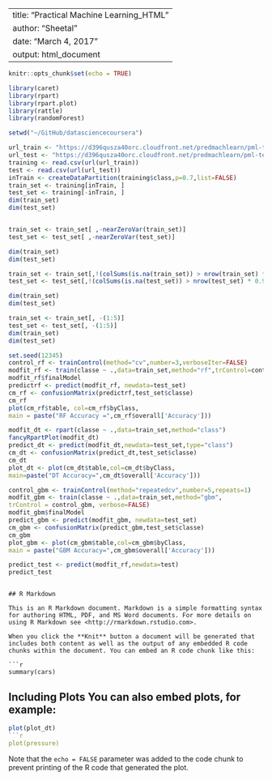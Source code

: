 ---
title: "Practical Machine Learning_HTML"
author: "Sheetal"
date: "March 4, 2017"
output: html_document
--
```{r setup, include=TRUE}
knitr::opts_chunk$set(echo = TRUE)

library(caret)
library(rpart)
library(rpart.plot)
library(rattle)
library(randomForest)

setwd("~/GitHub/datasciencecoursera")

url_train <- "https://d396qusza40orc.cloudfront.net/predmachlearn/pml-training.csv"
url_test <- "https://d396qusza40orc.cloudfront.net/predmachlearn/pml-testing.csv"
training <- read.csv(url(url_train))
test <- read.csv(url(url_test))
inTrain <- createDataPartition(training$class,p=0.7,list=FALSE)
train_set <- training[inTrain, ]
test_set <- training[-inTrain, ]
dim(train_set)
dim(test_set)


train_set <- train_set[ ,-nearZeroVar(train_set)]
test_set <- test_set[ ,-nearZeroVar(test_set)]

dim(train_set)
dim(test_set)

train_set <- train_set[,!(colSums(is.na(train_set)) > nrow(train_set) * 0.95)]
test_set <- test_set[,!(colSums(is.na(test_set)) > nrow(test_set) * 0.95)]

dim(train_set)
dim(test_set)

train_set <- train_set[, -(1:5)]
test_set <- test_set[, -(1:5)]
dim(train_set)
dim(test_set)

set.seed(12345)
control_rf <- trainControl(method="cv",number=3,verboseIter=FALSE)
modfit_rf <- train(classe ~ .,data=train_set,method="rf",trControl=control_rf)
modfit_rf$finalModel
predictrf <- predict(modfit_rf, newdata=test_set)
cm_rf <- confusionMatrix(predictrf,test_set$classe)
cm_rf
plot(cm_rf$table, col=cm_rf$byClass,
main = paste("RF Accuracy =",cm_rf$overall['Accuracy']))

modfit_dt <- rpart(classe ~ .,data=train_set,method="class")
fancyRpartPlot(modfit_dt)
predict_dt <- predict(modfit_dt,newdata=test_set,type="class")
cm_dt <- confusionMatrix(predict_dt,test_set$classe)
cm_dt
plot_dt <- plot(cm_dt$table,col=cm_dt$byClass,
main=paste("DT Accuracy=",cm_dt$overall['Accuracy']))

control_gbm <- trainControl(method="repeatedcv",number=5,repeats=1)
modfit_gbm <- train(classe ~ .,data=train_set,method="gbm",
trControl = control_gbm, verbose=FALSE)
modfit_gbm$finalModel
predict_gbm <- predict(modfit_gbm, newdata=test_set)
cm_gbm <- confusionMatrix(predict_gbm,test_set$classe)
cm_gbm
plot_gbm <- plot(cm_gbm$table,col=cm_gbm$byClass,
main = paste("GBM Accuracy=",cm_gbm$overall['Accuracy']))

predict_test <- predict(modfit_rf,newdata=test)
predict_test

```
```

## R Markdown

This is an R Markdown document. Markdown is a simple formatting syntax for authoring HTML, PDF, and MS Word documents. For more details on using R Markdown see <http://rmarkdown.rstudio.com>.

When you click the **Knit** button a document will be generated that includes both content as well as the output of any embedded R code chunks within the document. You can embed an R code chunk like this:

```{r cars}
summary(cars)
```

## Including Plots You can also embed plots, for example:
```{ r plot_dt, echo=TRUE}
plot(plot_dt)
```{r pressure, echo=FALSE}
plot(pressure)
```

Note that the `echo = FALSE` parameter was added to the code chunk to prevent printing of the R code that generated the plot.
